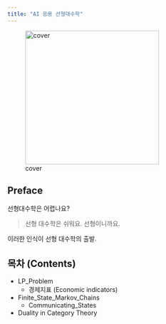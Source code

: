```yaml
---
title: "AI 응용 선형대수학"
---
```


![cover](../assets/cover-algebra.png){width=300}

## Preface

선형대수학은 어렵나요?

> 선형 대수학은 쉬워요. 선형이니까요.

이러한 인식이 선형 대수학의 출발.


## 목차 (Contents)

- LP_Problem
  - 경제지표 (Economic indicators)
- Finite_State_Markov_Chains
  - Communicating_States
- Duality in Category Theory